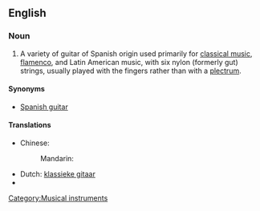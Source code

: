 ==English==

===Noun===
{{en-noun|sg=[[classical]] [[guitar]]}}

# A variety of guitar of Spanish origin used primarily for [[classical music]], [[flamenco]], and Latin American music, with six nylon (formerly gut) strings, usually played with the fingers rather than with a [[plectrum]].

====Synonyms====
*[[Spanish guitar]]

====Translations====
{{trans-top|guitar used primarily for classical music}}
* Chinese:
*: Mandarin: {{t|zh|古典吉他|tr=gǔdiǎn jítā|sc=Hani}}
{{trans-mid}}
* Dutch: [[klassieke gitaar]] {{f|m}}
* {{trreq|Finnish}}
{{trans-bottom}}

[[Category:Musical instruments]]